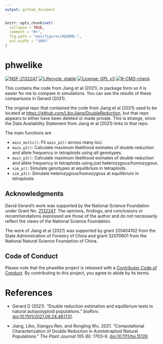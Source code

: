 ```yaml
---
output: github_document
---
```


<!-- README.md is generated from README.Rmd. Please edit that file -->

```r
knitr::opts_chunk$set(
  collapse = TRUE,
  comment = "#>",
  fig.path = "man/figures/README-",
  out.width = "100%"
)
```

# phwelike

<!-- badges: start -->
[![NSF-2132247](https://img.shields.io/badge/NSF-2132247-blue.svg)](https://nsf.gov/awardsearch/showAward?AWD_ID=2132247)
[![Lifecycle: stable](https://img.shields.io/badge/lifecycle-stable-brightgreen.svg)](https://lifecycle.r-lib.org/articles/stages.html#stable)
[![License: GPL v3](https://img.shields.io/badge/License-GPL%20v3-blue.svg)](https://www.gnu.org/licenses/gpl-3.0)
[![R-CMD-check](https://github.com/dcgerard/phwelike/workflows/R-CMD-check/badge.svg)](https://github.com/dcgerard/phwelike/actions)
<!-- badges: end -->

This contains the code from Jiang et al (2021), in package form so it is easier for me to compare in simulations. You can see the results of these comparisons in Gerard (2021).

The original repo that contained the code from Jiang et al (2021) used to be located at <https://github.com/LiboJiang/DoubleReduction>, but that repo appears to either have been deleted or made private. This is strange, since the Data Availability Statement from Jiang et al (2021) links to that repo.

The main functions are

- `main_multi()`: Fit `main_p2()` across many loci.
- `main_p2()`: Calculate maximum likelihood esimates of double reduction
    and allele frequency in tetraploids using *all* genotypes.
- `main_p3()`: Calculate maximum likelihood esimates of double reduction
    and allele frequency in tetraploids using *just* heterozygous/homozygous.
- `sim_p()`: Simulate genotypes at equilibrium in tetraploids.
- `sim_p3()`: Simulate heterozygous/homozygous at equilibrium in tetraploids.

## Acknowledgments

David Gerard's work was supported by the National Science Foundation under Grant No. [2132247](https://www.nsf.gov/awardsearch/showAward?AWD_ID=2132247). The opinions, findings, and conclusions or recommendations expressed are those of the author and do not necessarily reflect the views of the National Science Foundation.

The work of Jiang et al (2021) was supported by grant 201404102 from the State Administration of Forestry of China and grant 32070601 from the National Natural Science Foundation of China.

## Code of Conduct

Please note that the phwelike project is released with a [Contributor Code of Conduct](https://contributor-covenant.org/version/2/0/CODE_OF_CONDUCT.html). By contributing to this project, you agree to abide by its terms.

# References

- Gerard D (2021). "Double reduction estimation and equilibrium tests in natural autopolyploid populations." *bioRxiv*. [doi:10.1101/2021.09.24.461731](https://doi.org/10.1101/2021.09.24.461731).

- Jiang, Libo, Xiangyu Ren, and Rongling Wu. 2021. "Computational Characterization of Double Reduction in Autotetraploid Natural Populations." *The Plant Journal* 105 (6): 1703–9. [doi:10.1111/tpj.15126](https://doi.org/10.1111/tpj.15126)
